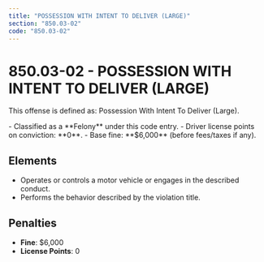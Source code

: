 ```yaml
---
title: "POSSESSION WITH INTENT TO DELIVER (LARGE)"
section: "850.03-02"
code: "850.03-02"
---
```





# 850.03-02 - POSSESSION WITH INTENT TO DELIVER (LARGE)

This offense is defined as: Possession With Intent To Deliver (Large).

<Aside type="danger" title="Charge Type: Felony">
- Classified as a **Felony** under this code entry.
- Driver license points on conviction: **0**.
- Base fine: **$6,000** (before fees/taxes if any).
</Aside>

## Elements
- Operates or controls a motor vehicle or engages in the described conduct.
- Performs the behavior described by the violation title.

## Penalties
- **Fine**: $6,000
- **License Points**: 0
